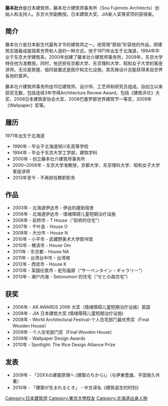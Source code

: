 {{Infobox person
| name                      = 藤本壯介
| native_name               = 藤本 壮介
| native_name_lang          = ja
| image                     = Sou Fujimoto 2009.jpg
| image_size                =
| alt                       =
| caption                   = (2009)
| birth_date                = {{birth year and age|1971}}<!-- {{Birth date and age|1971|MM|DD}} -->
| birth_place               = [[北海道|北海道]]
| death_date                = <!-- {{Death date and age|YYYY|MM|DD|1971|MM|DD}} (death date then birth date) -->
| death_place               =
| death_cause               =
| residence                 =
| nationality               = 日本
| other_names               =
| alma_mater                = [[東京大學|東京大學]]
| occupation                = 建築師
| years_active              =
| organization              =
| notable_works             =
| style                     =
| partner                   = <!-- unmarried life partner; use ''Name (1950–present)'' -->
| awards                    =
| website                   = {{URL|www.sou-fujimoto.net}}
}}
'''藤本壯介'''{{BD|1971年||||}}是日本建筑师，藤本壮介建筑师事务所（Sou Fujimoto Architects）创始人和主持人。东京大学副教授。日本建筑大奖、JIA新人奖等奖项的获得者。

==简介==
藤本壮介是日本新生代最有才华的建筑师之一。他常用“原始”形容他的作品，把建筑实践看成是探索世界和人道的一种方式。他于1971年出生于北海道，1994年毕业于东京大学建筑系，2000年创建了藤本壮介建筑师事务所，2009年，东京大学特任他为准教授。同时，他还担任京都大学、东京理科大学、昭和女子大学的客座讲师。无论是房屋、临时装置还是医疗和文化设施，其先锋设计总能获得来自世界各地的掌声。 

藤本壮介建筑师事务所由15位建筑师、设计师、工艺师和研究员组成。自创立以来获奖无数，包括连续3年夺得Architecture Review Award，包括《建筑评论》大奖，2008日本建筑家协会大奖，2008巴塞罗那世界建筑节一等奖，2009年《Wallpaper》奖等。

==履历==
1971年出生于北海道
*1990年 - 毕业于北海道旭川东高等学校
*1994年 - 毕业于东京大学工学部，建筑学科
*2000年 - 创立藤本壮介建筑师事务所
*2000~2009年 - 东京大学准教授，京都大学、东京理科大学、昭和女子大学客座讲师
*2013年至今 - 不再担任教职职务

==作品==
*2003年 - 北海道伊达市 - 伊达的援助宿舍
*2006年 - 北海道伊达市 - 情绪障碍儿童短期治疗设施
*2006年 - 前桥市 - T House（“前桥的住宅”）
*2007年 - 千叶县 - House O
*2008年 - 大分市 - House N
*2010年 - 小平市 - 武藏野美术大学图书馆
*2010年 - 横滨市 - House Om
*2011年 - 东京都 - House NA
*2011年 - 台湾台中市 - 台湾塔
*2012年 - 西宫市 - House K
*2013年 - 英国伦敦市 - 蛇形画廊（“サーペンタイン・ギャラリー”）
*2013年 - 濑户内海 - Setonomori 的住宅（“せとの森住宅”）

==获奖==
*2006年 - AR AWARDS 2006 大奖（情绪障碍儿童短期治疗设施）英国
*2008年 - JIA 日本建筑大奖 (情绪障碍儿童短期治疗设施) 
*2008年 - World Architectural Festival-个人住宅部门最优秀奖（Final Wooden House） 
*2009年 - 个人住宅部门奖（Final Wooden House） 
*2009年 - Wallpaper Design Awards 
*2010年 - Spotlight: The Rice Design Alliance Prize 

==发表==
*2009年 - 「20XXの建築原理へ (建築のちから)」（与伊東豊雄，平田晃久共著）
*2010年 - 「建築が生まれるとき」 - 中文译名《建筑诞生的时刻》


[[Category:日本建筑师|Category:日本建筑师]]
[[Category:東京大學校友|Category:東京大學校友]]
[[Category:北海道出身人物|Category:北海道出身人物]]